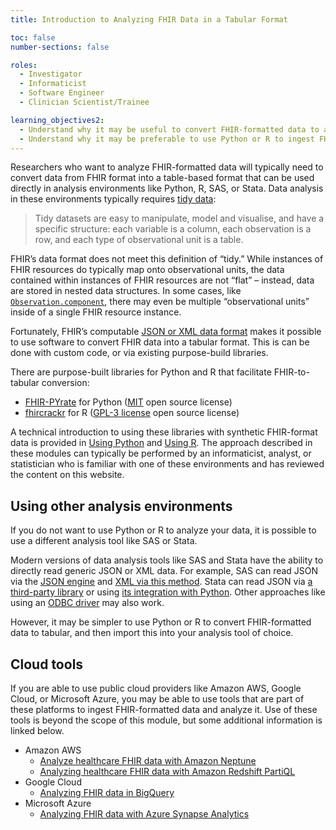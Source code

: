 ```yaml
---
title: Introduction to Analyzing FHIR Data in a Tabular Format

toc: false
number-sections: false

roles:
  - Investigator
  - Informaticist
  - Software Engineer
  - Clinician Scientist/Trainee

learning_objectives2:
  - Understand why it may be useful to convert FHIR-formatted data to a tabular format, and the skillsets needed to perform these conversions.
  - Understand why it may be preferable to use Python or R to ingest FHIR-formatted data for final analysis in a statistics package like SAS or Stata.
---
```


Researchers who want to analyze FHIR-formatted data will typically need to convert data from FHIR format into a table-based format that can be used directly in analysis environments like Python, R, SAS, or Stata. Data analysis in these environments typically requires [tidy data](http://vita.had.co.nz/papers/tidy-data.pdf):

> Tidy datasets are easy to manipulate, model and visualise, and have a specific structure: each variable is a column, each observation is a row, and each type of observational unit is a table.

FHIR's data format does not meet this definition of "tidy." While instances of FHIR resources do typically map onto observational units, the data contained within instances of FHIR resources are not "flat" -- instead, data are stored in nested data structures. In some cases, like [`Observation.component`](https://www.hl7.org/fhir/observation.html), there may even be multiple "observational units" inside of a single FHIR resource instance.

Fortunately, FHIR's computable [JSON or XML data format](fhir-from-1000-ft.qmd#the-structure-of-fhir) makes it possible to use software to convert FHIR data into a tabular format. This is can be done with custom code, or via existing purpose-build libraries.

There are purpose-built libraries for Python and R that facilitate FHIR-to-tabular conversion:

- [FHIR-PYrate](https://github.com/UMEssen/FHIR-PYrate) for Python ([MIT](https://github.com/UMEssen/FHIR-PYrate/blob/main/LICENSE) open source license)
- [fhircrackr](https://github.com/POLAR-fhiR/fhircrackr) for R ([GPL-3 license](https://cran.r-project.org/web/packages/fhircrackr/index.html) open source license)

A technical introduction to using these libraries with synthetic FHIR-format data is provided in [Using Python](tabular-python.qmd) and [Using R](tabular-r.qmd). The approach described in these modules can typically be performed by an informaticist, analyst, or statistician who is familiar with one of these environments and has reviewed the content on this website.

## Using other analysis environments

If you do not want to use Python or R to analyze your data, it is possible to use a different analysis tool like SAS or Stata.

Modern versions of data analysis tools like SAS and Stata have the ability to directly read generic JSON or XML data. For example, SAS can read JSON via the [JSON engine](https://go.documentation.sas.com/doc/en/pgmsascdc/9.4_3.5/lestmtsglobal/n1jfdetszx99ban1rl4zll6tej7j.htm) and [XML via this method](https://support.sas.com/resources/papers/proceedings17/1318-2017.pdf). Stata can read JSON via [a third-party library](http://fmwww.bc.edu/RePEc/bocode/i/insheetjson.html) or using [its integration with Python](http://fmwww.bc.edu/RePEc/bocode/i/insheetjson.html). Other approaches like using an [ODBC driver](https://www.cdata.com/kb/tech/fhir-odbc-sas.rst) may also work.

However, it may be simpler to use Python or R to convert FHIR-formatted data to tabular, and then import this into your analysis tool of choice.

## Cloud tools

If you are able to use public cloud providers like Amazon AWS, Google Cloud, or Microsoft Azure, you may be able to use tools that are part of these platforms to ingest FHIR-formatted data and analyze it. Use of these tools is beyond the scope of this module, but some additional information is linked below.

- Amazon AWS
  - [Analyze healthcare FHIR data with Amazon Neptune](https://aws.amazon.com/blogs/database/analyze-healthcare-fhir-data-with-amazon-neptune/)
  - [Analyzing healthcare FHIR data with Amazon Redshift PartiQL](https://aws.amazon.com/blogs/big-data/analyzing-healthcare-fhir-data-with-amazon-redshift-partiql/)
- Google Cloud
  - [Analyzing FHIR data in BigQuery](https://cloud.google.com/architecture/analyzing-fhir-data-in-bigquery)
- Microsoft Azure
  -  [Analyzing FHIR data with Azure Synapse Analytics](https://techcommunity.microsoft.com/t5/healthcare-and-life-sciences/analyzing-fhir-data-with-azure-synapse-analytics/ba-p/2719006)